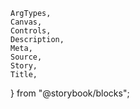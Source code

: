     ArgTypes,
    Canvas,
    Controls,
    Description,
    Meta,
    Source,
    Story,
    Title,
} from "@storybook/blocks";


<Meta of={stories} />
<Title of={stories} />
<Description of={Select} />

## Example

<Canvas
    sourceState="shown"
    of={stories.Default}
/>
RootRootSelect: RootRoot
